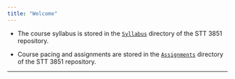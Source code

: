 ```yaml
---
title: "Welcome"
---
```



* The course syllabus is stored in the [`Syllabus`](./Syllabus/STT4880SP2020Syllabus.html) directory of the STT 3851 repository.

* Course pacing and assignments are stored in the [`Assignments`](./Assignments/Assignments.html) directory of the STT 3851 repository.


 <!--* Click [here](https://goo.gl/forms/uVbDu3i5ZubmS6BG2) to record your attendance.-->

 <!--* [Flow Control](./Rmarkdown/FlowControl.html)-->

<!--* [The Bootstrap](./Rmarkdown/TheBootstrap.html)-->

***




